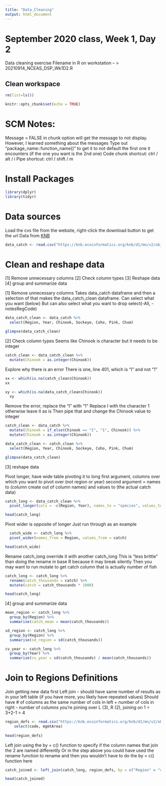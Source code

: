 ```yaml
---
title: "Data_Cleaning"
output: html_document
---
```


# September 2020 class, Week 1, Day 2
Data cleaning exercise
Filename in R on workstation -- > 20210914_NCEAS_DSP_Wk1D2.R

## Clean workspace
```r
rm(list=ls())
```

```r
knitr::opts_chunk$set(echo = TRUE)
```

# SCM Notes:
Message = FALSE in chunk option will get the message to not display.
However, I learned something about the messages
Type out "package_name::function_name()" to get it to not default the first one it encounters (if the one you want is the 2nd one)
Code chunk shortcut: ctrl / alt / i
Pipe shortcut: ctrl / shift / m

# Install Packages
```r
library(dplyr)
library(tidyr)
```

# Data sources
Load the cvs file from the website, right-click the download button to get the url
Data from [KNB](https://knb.ecoinformatics.org/view/df35b.304.2)
```r
data_catch <- read.csv("https://knb.ecoinformatics.org/knb/d1/mn/v2/object/df35b.302.1")
```

# Clean and reshape data
[1] Remove unnecessary columns
[2] Check column types
[3] Reshape data
[4] group and summarize data



[1] 
Remove unnecessary columns
Takes data_catch dataframe and then a selection of that makes the data_catch_clean dataframe.
Can select what you want (below)
But can also select what you want to drop
select(-All, -notesRegCode)
```r
data_catch_clean <- data_catch %>% 
  select(Region, Year, Chinook, Sockeye, Coho, Pink, Chum)

glimpse(data_catch_clean)
```
[2]
Check column types
Seems like Chinook is character but it needs to be integer

```r
catch_clean <- data_catch_clean %>% 
  mutate(Chinook = as.integer(Chinook))
```

Explore why there is an error
There is one, line 401, which is "I" and not "1"
```r
xx <- which(is.na(catch_clean$Chinook))
xx

xy <- which(is.na(data_catch_clean$Chinook))
  xy
```
Remove the error, replace the "I" with "1"
Replace I with the character 1 otherwise leave it as is
Then pipe that and change the Chinook value to integer
```r
catch_clean <- data_catch %>% 
  mutate(Chinook = if_else(Chinook == "I", "1", Chinook)) %>% 
  mutate(Chinook = as.integer(Chinook))

data_catch_clean <- catch_clean %>% 
  select(Region, Year, Chinook, Sockeye, Coho, Pink, Chum)

glimpse(data_catch_clean)
```

[3] 
reshape data

Pivot longer, have wide table pivoting it to long
first argument, columns over which you want to pivot over (not region or year)
second argument = names to (column create out of column names) and values to (the actual catch data)

```r
catch_long <- data_catch_clean %>% 
  pivot_longer(cols = -c(Region, Year), names_to = "species", values_to = "catch")

head(catch_long)
```

Pivot wider is opposite of longer
Just run through as an example
```r
  catch_wide <- catch_long %>%
  pivot_wider(names_from = Region, values_from = catch)

head(catch_wide)
```

Rename catch_long override it with another catch_long
This is "less brittle" than doing the rename in base R because it may break silently 
Then you may want to run mutate to get catch column that is actually number of fish
```r
catch_long <- catch_long %>%
  rename(catch_thousands = catch) %>%
  mutate(catch = catch_thousands * 1000)

head(catch_long)
```

[4]
group and summarize data

```r
mean_region <- catch_long %>%
  group_by(Region) %>%
  summarise(catch_mean = mean(catch_thousands))
```
```r
sd_region <- catch_long %>%
  group_by(Region) %>%
  summarise(sd_region = sd(catch_thousands))

cv_year <- catch_long %>%
  group_by(Year) %>%
  summarize(cv_year = sd(catch_thousands) / mean(catch_thousands))
```

# Join to Regions Definitions

Join getting new data first 
Left join - should have same number of results as in your left table (if you have more, you likely have repeated values)
Should have # of columns as the same number of cols in left + number of cols in right - number of columns you're joining over
L (3), R (2), joining on 1 = 3+2-1 = 4
```r
region_defs <- read.csv("https://knb.ecoinformatics.org/knb/d1/mn/v2/object/df35b.303.1") %>% 
    select(code, mgmtArea)
  
head(region_defs)
```

Left join using the by = c() function to specify if the column names that join the 2 are named differently
Or in the step above you could have used the rename function to rename and then you wouldn't have to do the by = c() function here
```r
catch_joined <- left_join(catch_long, region_defs, by = c("Region" = "code"))

head(catch_joined)
```







